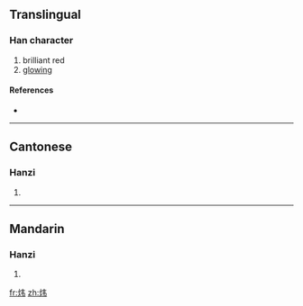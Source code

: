{{also|煒}}
==Translingual==

===Han character===
{{Han char|rn=86|rad=火|as=04|sn=8|four=|canj=火手尸 (FQS)}}

# brilliant red
# [[glowing]]

====References====
* {{Han ref|kx=0668.031|hdz=32191.040|uh=709C|ud=28828}}

----

==Cantonese==

===Hanzi===
{{yue-hanzi|jyut=|y=wai5|tra=煒}}

# {{defn|Cantonese|sort=火04}}

----

==Mandarin==

===Hanzi===
{{cmn-hanzi|tra=煒|pin=[[wěi]] ([[wei3]]), [[zhāo]] ([[zhao1]])|wg=wei<sup>3</sup>, chao<sup>1</sup>}}

# {{defn|Mandarin|sort=火04}}

[[fr:炜]]
[[zh:炜]]